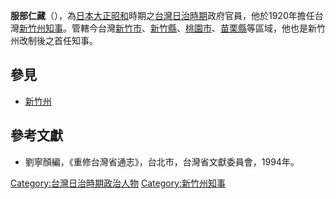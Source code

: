 '''服部仁藏'''（{{bd|?||?}}），為[[日本|日本]][[大正|大正]][[昭和|昭和]]時期之[[台灣日治時期|台灣日治時期]]政府官員，他於1920年擔任台灣[[新竹州|新竹州]][[知事|知事]]。管轄今台灣[[新竹市|新竹市]]、[[新竹縣|新竹縣]]、[[桃園市|桃園市]]、[[苗栗縣|苗栗縣]]等區域，他也是新竹州改制後之首任知事。
{{start box}}
{{s-before|無（首任）}}
{{s-title|[[新竹州知事|新竹州知事]]|1920年9月1日─1921年10月8日}}
{{s-after|[[常吉德壽|常吉德壽]]}}
{{end box}}

==參見==
*[[新竹州|新竹州]]

==參考文獻==
*劉寧顏編，《重修台灣省通志》，台北市，台灣省文獻委員會，1994年。

{{台灣政治人物小作品}}

[[Category:台灣日治時期政治人物|Category:台灣日治時期政治人物]]
[[Category:新竹州知事|Category:新竹州知事]]